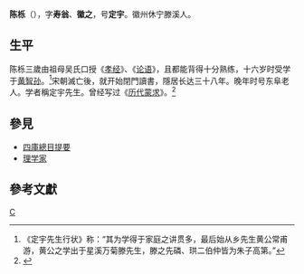 '''陈栎'''（{{bd|1252年| |1334年|}}），字'''寿翁'''、'''徽之'''，号'''定宇'''。徽州休宁滕溪人。
==生平==
陈栎三歲由祖母吴氏口授《[[孝经|孝经]]》、《[[论语|论语]]》，且都能背得十分熟练，十六岁时受学于[[黄智孙|黄智孙]]。<ref> 《定宇先生行状》称：“其为学得于家庭之讲贯多，最后始从乡先生黄公常甫游，黄公之学出于星溪万菊滕先生，滕之先磷、珙二伯仲皆为朱子高第。”</ref>宋朝滅亡後，就开始閉門讀書，隱居长达三十八年。晚年时号东阜老人。学者稱定宇先生。曾经写过《[[历代蒙求|历代蒙求]]》。<ref>{{cite web|language=zh|author=中華博物審編委員會|title=中國古代名人錄-陳櫟|url=http://www.gg-art.com/dictionary/dcontent_b.php?bookid=34&name=%B3%AF&columns=2&bookdetailid=58490|accessdate=2013-11-21|archive-url=https://web.archive.org/web/20190713211433/http://www.gg-art.com/dictionary/dcontent_b.php?bookid=34&name=%EF%BF%BD%EF%BF%BD&columns=2&bookdetailid=58490|archive-date=2019-07-13|dead-url=yes}}</ref> 

==參見==
*[[四庫總目提要|四庫總目提要]]
*[[理学家|理学家]]

==參考文獻==
{{reflist}}

[[category:宋朝理學家|C]]